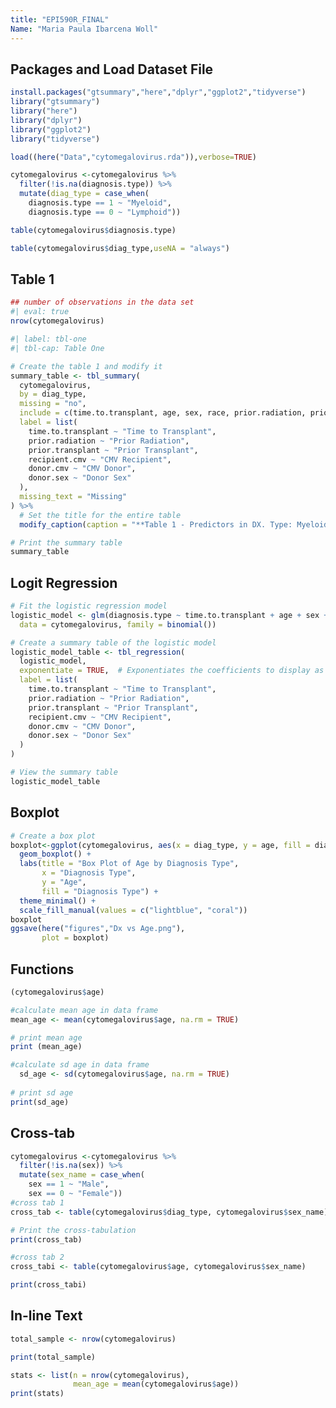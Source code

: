 ```yaml
---
title: "EPI590R_FINAL"
Name: "Maria Paula Ibarcena Woll"
---
```


## Packages and Load Dataset File

```r
install.packages("gtsummary","here","dplyr","ggplot2","tidyverse")
library("gtsummary")
library("here")
library("dplyr")
library("ggplot2")
library("tidyverse")

load((here("Data","cytomegalovirus.rda")),verbose=TRUE)

cytomegalovirus <-cytomegalovirus %>% 
  filter(!is.na(diagnosis.type)) %>%
  mutate(diag_type = case_when(
    diagnosis.type == 1 ~ "Myeloid",
    diagnosis.type == 0 ~ "Lymphoid"))

table(cytomegalovirus$diagnosis.type)

table(cytomegalovirus$diag_type,useNA = "always")


```

## Table 1

```r

## number of observations in the data set
#| eval: true
nrow(cytomegalovirus)

#| label: tbl-one
#| tbl-cap: Table One

# Create the table 1 and modify it
summary_table <- tbl_summary(
  cytomegalovirus,
  by = diag_type, 
  missing = "no",
  include = c(time.to.transplant, age, sex, race, prior.radiation, prior.transplant, recipient.cmv, donor.cmv, donor.sex),
  label = list(
    time.to.transplant ~ "Time to Transplant",
    prior.radiation ~ "Prior Radiation",
    prior.transplant ~ "Prior Transplant",
    recipient.cmv ~ "CMV Recipient",
    donor.cmv ~ "CMV Donor",
    donor.sex ~ "Donor Sex"
  ),
  missing_text = "Missing"
) %>%
  # Set the title for the entire table
  modify_caption(caption = "**Table 1 - Predictors in DX. Type: Myeloid Vs. Lymphoid**") 

# Print the summary table
summary_table
```

## Logit Regression

```r

# Fit the logistic regression model
logistic_model <- glm(diagnosis.type ~ time.to.transplant + age + sex + race + prior.radiation + prior.transplant + recipient.cmv + donor.cmv + donor.sex,
  data = cytomegalovirus, family = binomial())

# Create a summary table of the logistic model
logistic_model_table <- tbl_regression(
  logistic_model,
  exponentiate = TRUE,  # Exponentiates the coefficients to display as odds ratios
  label = list(
    time.to.transplant ~ "Time to Transplant",
    prior.radiation ~ "Prior Radiation",
    prior.transplant ~ "Prior Transplant",
    recipient.cmv ~ "CMV Recipient",
    donor.cmv ~ "CMV Donor",
    donor.sex ~ "Donor Sex"
  )
)

# View the summary table
logistic_model_table

```

## Boxplot

```r
# Create a box plot 
boxplot<-ggplot(cytomegalovirus, aes(x = diag_type, y = age, fill = diag_type)) +
  geom_boxplot() +
  labs(title = "Box Plot of Age by Diagnosis Type",
       x = "Diagnosis Type",
       y = "Age",
       fill = "Diagnosis Type") +
  theme_minimal() +
  scale_fill_manual(values = c("lightblue", "coral"))
boxplot
ggsave(here("figures","Dx vs Age.png"),
       plot = boxplot)
```

## Functions

```r
(cytomegalovirus$age)

#calculate mean age in data frame
mean_age <- mean(cytomegalovirus$age, na.rm = TRUE)

# print mean age
print (mean_age)

#calculate sd age in data frame
  sd_age <- sd(cytomegalovirus$age, na.rm = TRUE)
  
# print sd age
print(sd_age)
```

## Cross-tab

```r
cytomegalovirus <-cytomegalovirus %>% 
  filter(!is.na(sex)) %>%
  mutate(sex_name = case_when(
    sex == 1 ~ "Male",
    sex == 0 ~ "Female"))
#cross tab 1
cross_tab <- table(cytomegalovirus$diag_type, cytomegalovirus$sex_name)

# Print the cross-tabulation
print(cross_tab)

#cross tab 2
cross_tabi <- table(cytomegalovirus$age, cytomegalovirus$sex_name)

print(cross_tabi)
```

## In-line Text

```r
total_sample <- nrow(cytomegalovirus)

print(total_sample)

stats <- list(n = nrow(cytomegalovirus),
              mean_age = mean(cytomegalovirus$age))
print(stats)



```
